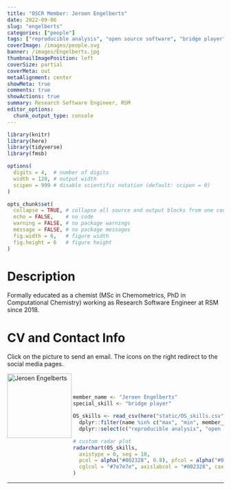 ```yaml
---
title: "OSCR Member: Jeroen Engelberts"
date: 2022-09-06
slug: "engelberts"
categories: ["people"]
tags: ["reproducible analysis", "open source software", "bridge player", "school-rsm"] # top 3 categories + unique + school
coverImage: /images/people.svg
banner: /images/Engelberts.jpg
thumbnailImagePosition: left
coverSize: partial
coverMeta: out
metaAlignment: center
showMeta: true
comments: true
showActions: true
summary: Research Software Engineer, RSM
editor_options: 
  chunk_output_type: console
---
```


```r

library(knitr)
library(here)
library(tidyverse)
library(fmsb)

options(
  digits = 4,  # number of digits
  width = 120, # output width
  scipen = 999 # disable scientific notation (default: scipen = 0)
)

opts_chunk$set(
  collapse = TRUE, # collapse all source and output blocks from one code chunk into a single block
  echo = FALSE,    # no code
  warning = FALSE, # no package warnings
  message = FALSE, # no package messages
  fig.width = 6,   # figure width
  fig.height = 6   # figure height
)

```

# Description

Formally educated as a chemist (MSc in Chemometrics, PhD in Computational Chemistry) working as Research Software Engineer at RSM since 2018.
 
# CV and Contact Info

Click on the picture to send an email. The icons on the right redirect to the social media pages.

<!-- EMAIL -->
<p>
  <a href="mailto:engelberts@rsm.nl">
  <img border="0" alt="Jeroen Engelberts" src="/images/Engelberts.jpg" width="150" height="150" align="left">
  </a>
</p>

<!-- LINKEDIN -->
<p align="center">
  <a href="https://www.linkedin.com/in/jeroen-engelberts-9470464/" class="fa fa-linkedin fa-2x" style="color:#000000;">
  </a>
</p>

<!-- GITHUB -->
<p align="center">
  <a href="https://github.com/jjengelberts" class="fa fa-github fa-2x" style="color:#000000;">
  </a>
</p>

<BR><BR>

<!-- # Expertise -->

```r

member_name <- "Jeroen Engelberts"
special_skill <- "bridge player"

OS_skills <- read_csv(here("static/OS_skills.csv")) %>%
  dplyr::filter(name %in% c("max", "min", member_name)) %>%
  dplyr::select(c("reproducible analysis", "open source software", all_of(special_skill), "data management", "open access", "data sharing", "preregistration"))

# custom radar plot
radarchart(OS_skills,
  axistype = 0, seg = 10,
  pcol = alpha("#002328", 0.8), pfcol = alpha("#00B969", 0.6), plwd = 4, centerzero = TRUE, # polygon
  cglcol = "#7e7e7e", axislabcol = "#002328", caxislabels = seq(0, 10, 2), cglwd = 0.8 # grid
)

```

***


